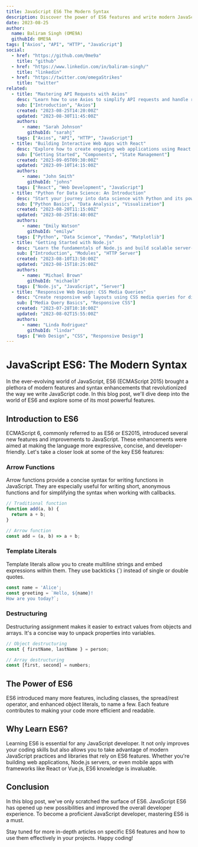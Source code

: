 ```yaml
---
title: JavaScript ES6 The Modern Syntax
description: Discover the power of ES6 features and write modern JavaScript code.
date: 2023-08-25
author:
  name: Baliram Singh (OME9A)
  githubId: 0ME9A
tags: ["Axios", "API", "HTTP", "JavaScript"]
social:
  - href: "https://github.com/0me9a"
    title: "github"
  - href: "https://www.linkedin.com/in/baliram-singh/"
    title: "linkedin"
  - href: "https://twitter.com/omegaStrikes"
    title: "twitter"
related:
  - title: "Mastering API Requests with Axios"
    desc: "Learn how to use Axios to simplify API requests and handle responses efficiently..."
    sub: ["Introduction", "Axios"]
    created: "2023-08-25T14:20:00Z"
    updated: "2023-08-30T11:45:00Z"
    authors:
      - name: "Sarah Johnson"
        githubId: "sarahj"
    tags: ["Axios", "API", "HTTP", "JavaScript"]
  - title: "Building Interactive Web Apps with React"
    desc: "Explore how to create engaging web applications using React.js..."
    sub: ["Getting Started", "Components", "State Management"]
    created: "2023-09-05T09:30:00Z"
    updated: "2023-09-10T14:15:00Z"
    authors:
      - name: "John Smith"
        githubId: "johns"
    tags: ["React", "Web Development", "JavaScript"]
  - title: "Python for Data Science: An Introduction"
    desc: "Start your journey into data science with Python and its powerful libraries..."
    sub: ["Python Basics", "Data Analysis", "Visualization"]
    created: "2023-08-20T11:15:00Z"
    updated: "2023-08-25T16:40:00Z"
    authors:
      - name: "Emily Watson"
        githubId: "emilyw"
    tags: ["Python", "Data Science", "Pandas", "Matplotlib"]
  - title: "Getting Started with Node.js"
    desc: "Learn the fundamentals of Node.js and build scalable server-side applications..."
    sub: ["Introduction", "Modules", "HTTP Server"]
    created: "2023-08-10T13:50:00Z"
    updated: "2023-08-15T18:25:00Z"
    authors:
      - name: "Michael Brown"
        githubId: "michaelb"
    tags: ["Node.js", "JavaScript", "Server"]
  - title: "Responsive Web Design: CSS Media Queries"
    desc: "Create responsive web layouts using CSS media queries for different screen sizes..."
    sub: ["Media Query Basics", "Responsive CSS"]
    created: "2023-07-28T10:10:00Z"
    updated: "2023-08-02T15:55:00Z"
    authors:
      - name: "Linda Rodriguez"
        githubId: "lindar"
    tags: ["Web Design", "CSS", "Responsive Design"]
---
```


# JavaScript ES6: The Modern Syntax

In the ever-evolving world of JavaScript, ES6 (ECMAScript 2015) brought a plethora of modern features and syntax enhancements that revolutionized the way we write JavaScript code. In this blog post, we'll dive deep into the world of ES6 and explore some of its most powerful features.

## Introduction to ES6

ECMAScript 6, commonly referred to as ES6 or ES2015, introduced several new features and improvements to JavaScript. These enhancements were aimed at making the language more expressive, concise, and developer-friendly. Let's take a closer look at some of the key ES6 features:

### Arrow Functions

Arrow functions provide a concise syntax for writing functions in JavaScript. They are especially useful for writing short, anonymous functions and for simplifying the syntax when working with callbacks.

```javascript
// Traditional function
function add(a, b) {
  return a + b;
}

// Arrow function
const add = (a, b) => a + b;
```

### Template Literals

Template literals allow you to create multiline strings and embed expressions within them. They use backticks (\`) instead of single or double quotes.

```javascript
const name = 'Alice';
const greeting = `Hello, ${name}! 
How are you today?`;
```

### Destructuring

Destructuring assignment makes it easier to extract values from objects and arrays. It's a concise way to unpack properties into variables.

```javascript
// Object destructuring
const { firstName, lastName } = person;

// Array destructuring
const [first, second] = numbers;
```

## The Power of ES6

ES6 introduced many more features, including classes, the spread/rest operator, and enhanced object literals, to name a few. Each feature contributes to making your code more efficient and readable.

## Why Learn ES6?

Learning ES6 is essential for any JavaScript developer. It not only improves your coding skills but also allows you to take advantage of modern JavaScript practices and libraries that rely on ES6 features. Whether you're building web applications, Node.js servers, or even mobile apps with frameworks like React or Vue.js, ES6 knowledge is invaluable.

## Conclusion

In this blog post, we've only scratched the surface of ES6. JavaScript ES6 has opened up new possibilities and improved the overall developer experience. To become a proficient JavaScript developer, mastering ES6 is a must.

Stay tuned for more in-depth articles on specific ES6 features and how to use them effectively in your projects. Happy coding!
